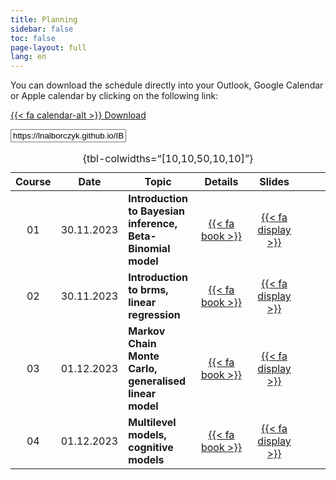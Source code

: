 ```yaml
---
title: Planning
sidebar: false
toc: false
page-layout: full
lang: en
---
```


::: {.callout-tip}

You can download the schedule directly into your Outlook, Google Calendar or Apple calendar by clicking on the following link:

::: {.grid}

::: {.g-col-12 .g-col-md-2}
<p class="download-btn"><a class="btn btn-danger btn-sm" href="./files/planning.ics" role="button">{{< fa calendar-alt >}} Download </a></p>
:::

::: {.g-col-12 .g-col-md-10}
<p><input class="form-control" type="text" value="https://lnalborczyk.github.io/IBSM2023/files/planning.ics" onclick="this.select()" readonly></p>
:::

:::

:::

| Course | Date | Topic | Details | Slides |
|:-----:|:----:|-------|:----------:|:-------:|:------:|
| 01 | 30.11.2023 | **Introduction to Bayesian inference, Beta-Binomial model** | [{{< fa book >}}](./content/cours01.qmd) | [{{< fa display >}}](./slides/html/cours01.html) |
| 02 | 30.11.2023 | **Introduction to brms, linear regression** | [{{< fa book >}}](./content/cours02.qmd) | [{{< fa display >}}](./slides/html/cours02.html) |
| 03 | 01.12.2023 | **Markov Chain Monte Carlo, generalised linear model** | [{{< fa book >}}](./content/cours03.qmd) | [{{< fa display >}}](./slides/html/cours03.html) |
| 04 | 01.12.2023 | **Multilevel models, cognitive models** | [{{< fa book >}}](./content/cours04.qmd) | [{{< fa display >}}](./slides/html/cours04.html) |

: {tbl-colwidths="\[10,10,50,10,10\]"}
